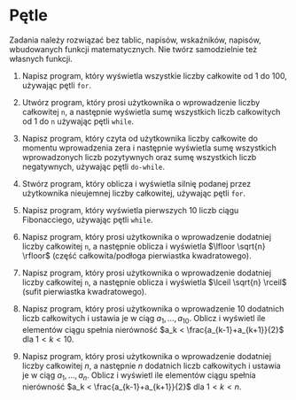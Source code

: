# Pętle

Zadania należy rozwiązać bez tablic, napisów, wskaźników, napisów, wbudowanych funkcji matematycznych. Nie twórz samodzielnie też własnych funkcji.

1. Napisz program, który wyświetla wszystkie liczby całkowite od 1 do 100, używając pętli `for`.

2. Utwórz program, który prosi użytkownika o wprowadzenie liczby całkowitej `n`, a następnie wyświetla sumę wszystkich liczb całkowitych od 1 do `n` używając pętli `while`.

3. Napisz program, który czyta od użytkownika liczby całkowite do momentu wprowadzenia zera i następnie wyświetla sumę wszystkich wprowadzonych liczb pozytywnych oraz sumę wszystkich liczb negatywnych, używając pętli `do-while`.

4. Stwórz program, który oblicza i wyświetla silnię podanej przez użytkownika nieujemnej liczby całkowitej, używając pętli `for`.

5. Napisz program, który wyświetla pierwszych 10 liczb ciągu Fibonacciego, używając pętli `while`.

6.  Napisz program, który prosi użytkownika o wprowadzenie dodatniej liczby całkowitej `n`, a następnie oblicza i wyświetla $\lfloor \sqrt{n} \rfloor$ (część całkowita/podłoga pierwiastka kwadratowego).

7.  Napisz program, który prosi użytkownika o wprowadzenie dodatniej liczby całkowitej `n`, a następnie oblicza i wyświetla $\lceil \sqrt{n} \rceil$ (sufit pierwiastka kwadratowego).

8. Napisz program, który prosi użytkownika o wprowadzenie 10 dodatnich liczb całkowitych i ustawia je w ciąg $a_1, \ldots, a_{10}$. Oblicz i wyświetl ile elementów ciągu spełnia nierówność $a_k < \frac{a_{k-1}+a_{k+1}}{2}$ dla $1<k<10$.

9. Napisz program, który prosi użytkownika o wprowadzenie dodatniej liczby całkowitej $n$, a następnie $n$ dodatnich liczb całkowitych i ustawia je w ciąg $a_1, \ldots, a_n$. Oblicz i wyświetl ile elementów ciągu spełnia nierówność $a_k < \frac{a_{k-1}+a_{k+1}}{2}$ dla $1<k<n$.